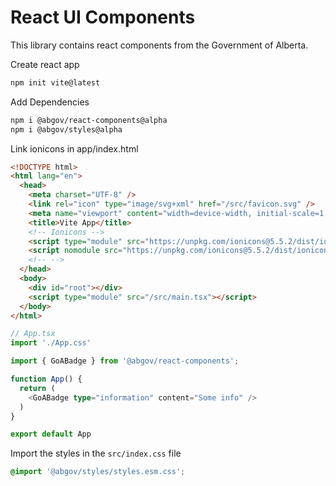 
<Meta title="Setup/React" />

# React UI Components

This library contains react components from the Government of Alberta.

Create react app
```bash
npm init vite@latest
```

Add Dependencies
```bash
npm i @abgov/react-components@alpha
npm i @abgov/styles@alpha
```

Link ionicons in app/index.html
```html
<!DOCTYPE html>
<html lang="en">
  <head>
    <meta charset="UTF-8" />
    <link rel="icon" type="image/svg+xml" href="/src/favicon.svg" />
    <meta name="viewport" content="width=device-width, initial-scale=1.0" />
    <title>Vite App</title>
    <!-- Ionicons -->
    <script type="module" src="https://unpkg.com/ionicons@5.5.2/dist/ionicons/ionicons.esm.js"></script>
    <script nomodule src="https://unpkg.com/ionicons@5.5.2/dist/ionicons/ionicons.js"></script>
    <!-- -->
  </head>
  <body>
    <div id="root"></div>
    <script type="module" src="/src/main.tsx"></script>
  </body>
</html>

```

```typescript
// App.tsx
import './App.css'

import { GoABadge } from '@abgov/react-components';

function App() {
  return (
    <GoABadge type="information" content="Some info" />
  )
}

export default App


```

Import the styles in the `src/index.css` file
```css
@import '@abgov/styles/styles.esm.css';
```
